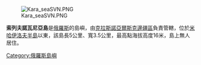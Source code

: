 [[Image:Kara_seaSVN.PNG|thumb]]

'''索列夫諾瓦尼亞島'''是[[俄羅斯|俄羅斯]]的島嶼，由[[克拉斯諾亞爾斯克邊疆區|克拉斯諾亞爾斯克邊疆區]]負責管轄，位於[[米哈伊洛夫半島|米哈伊洛夫半島]]以東，該島長5公里、寬3.5公里，最高點海拔高度16米，島上無人居住。

{{coord|75|10|N|88|10|E|type:isle|display=title}}

[[Category:俄羅斯島嶼|Category:俄羅斯島嶼]]
{{Russia-geo-stub}}